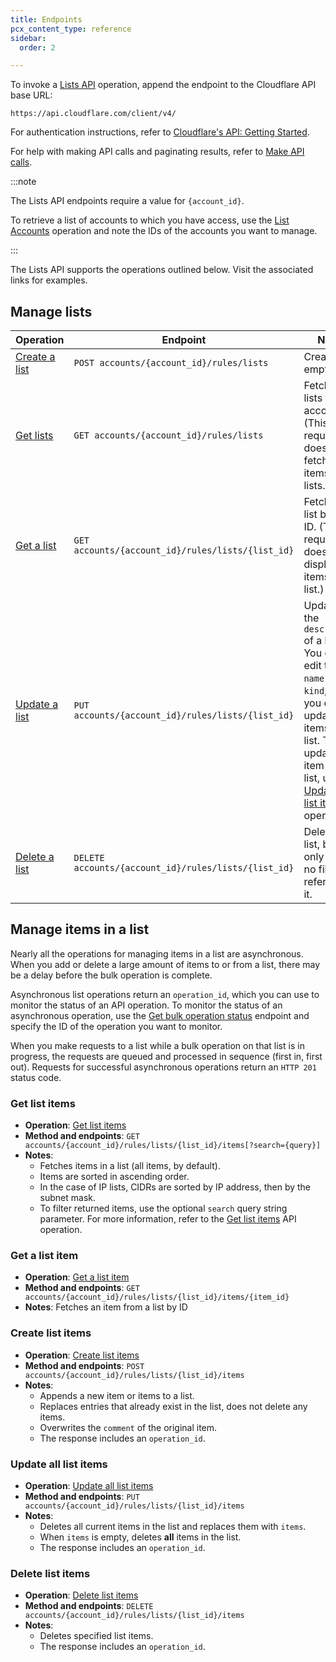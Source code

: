 ```yaml
---
title: Endpoints
pcx_content_type: reference
sidebar:
  order: 2

---
```


To invoke a [Lists API](/api/resources/rules/subresources/lists/methods/list/) operation, append the endpoint to the Cloudflare API base URL:

`https://api.cloudflare.com/client/v4/`

For authentication instructions, refer to [Cloudflare's API: Getting Started](/fundamentals/api/get-started/).

For help with making API calls and paginating results, refer to [Make API calls](/fundamentals/api/how-to/make-api-calls/).

:::note


The Lists API endpoints require a value for `{account_id}`.

To retrieve a list of accounts to which you have access, use the [List Accounts](/api/resources/accounts/methods/list/) operation and note the IDs of the accounts you want to manage.


:::

The Lists API supports the operations outlined below. Visit the associated links for examples.



## Manage lists

| Operation | Endpoint | Notes |
| --- | --- | --- |
| [Create a list](/api/resources/rules/subresources/lists/methods/create/) | `POST accounts/{account_id}/rules/lists` | Creates an empty list |
| [Get lists](/api/resources/rules/subresources/lists/methods/list/) | `GET accounts/{account_id}/rules/lists` | Fetch all lists for the account. (This request does not fetch the items in the lists.) |
| [Get a list](/api/resources/rules/subresources/lists/methods/get/) | `GET accounts/{account_id}/rules/lists/{list_id}` | Fetches a list by its ID. (This request does not display the items in the list.) |
| [Update a list](/api/resources/rules/subresources/lists/methods/update/) | `PUT accounts/{account_id}/rules/lists/{list_id}` | Updates the `description` of a list. You cannot edit the `name` or `kind`, and you cannot update items in a list. To update an item in a list, use the [Update all list items](/api/resources/rules/subresources/lists/subresources/items/methods/update/) operation. |
| [Delete a list](/api/resources/rules/subresources/lists/methods/delete/) | `DELETE accounts/{account_id}/rules/lists/{list_id}` | Deletes the list, but only when no filters reference it. |

## Manage items in a list



Nearly all the operations for managing items in a list are asynchronous. When you add or delete a large amount of items to or from a list, there may be a delay before the bulk operation is complete.

Asynchronous list operations return an `operation_id`, which you can use to monitor the status of an API operation. To monitor the status of an asynchronous operation, use the [Get bulk operation status](/api/resources/rules/subresources/lists/subresources/bulk_operations/methods/get/) endpoint and specify the ID of the operation you want to monitor.

When you make requests to a list while a bulk operation on that list is in progress, the requests are queued and processed in sequence (first in, first out). Requests for successful asynchronous operations return an `HTTP 201` status code.

### Get list items

- **Operation**: [Get list items](/api/resources/rules/subresources/lists/subresources/items/methods/list/)
- **Method and endpoints**: `GET accounts/{account_id}/rules/lists/{list_id}/items[?search={query}]`
- **Notes**:
  - Fetches items in a list (all items, by default).
  - Items are sorted in ascending order.
  - In the case of IP lists, CIDRs are sorted by IP address, then by the subnet mask.
  - To filter returned items, use the optional `search` query string parameter. For more information, refer to the [Get list items](/api/resources/rules/subresources/lists/subresources/items/methods/list/) API operation.

### Get a list item

- **Operation**: [Get a list item](/api/resources/rules/subresources/lists/subresources/items/methods/get/)
- **Method and endpoints**: `GET accounts/{account_id}/rules/lists/{list_id}/items/{item_id}`
- **Notes**: Fetches an item from a list by ID

### Create list items

- **Operation**: [Create list items](/api/resources/rules/subresources/lists/subresources/items/methods/create/)
- **Method and endpoints**: `POST accounts/{account_id}/rules/lists/{list_id}/items`
- **Notes**:
  - Appends a new item or items to a list.
  - Replaces entries that already exist in the list, does not delete any items.
  - Overwrites the `comment` of the original item.
  - The response includes an `operation_id`.

### Update all list items

- **Operation**: [Update all list items](/api/resources/rules/subresources/lists/subresources/items/methods/update/)
- **Method and endpoints**: `PUT accounts/{account_id}/rules/lists/{list_id}/items`
- **Notes**:
  - Deletes all current items in the list and replaces them with `items`.
  - When `items` is empty, deletes **all** items in the list.
  - The response includes an `operation_id`.

### Delete list items

- **Operation**: [Delete list items](/api/resources/rules/subresources/lists/subresources/items/methods/delete/)
- **Method and endpoints**: `DELETE accounts/{account_id}/rules/lists/{list_id}/items`
- **Notes**:
  - Deletes specified list items.
  - The response includes an `operation_id`.